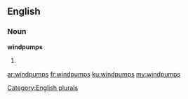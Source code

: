 ==English==

===Noun===
'''windpumps'''

# {{plural of|windpump}}

[[Category:English plurals]]

[[ar:windpumps]]
[[fr:windpumps]]
[[ku:windpumps]]
[[my:windpumps]]